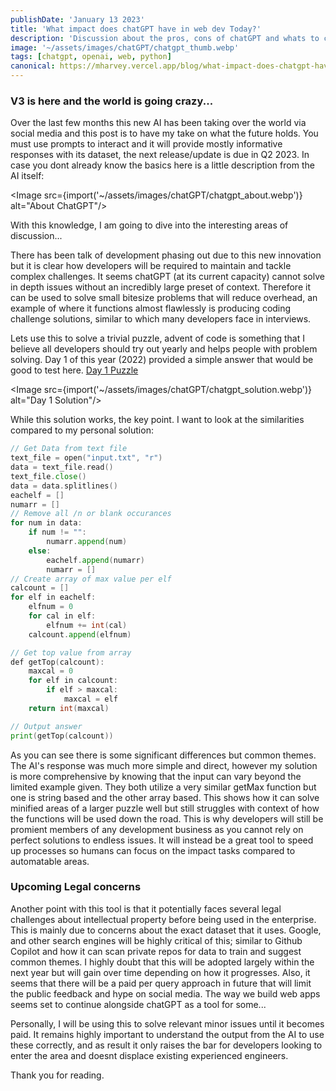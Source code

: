 ---
publishDate: 'January 13 2023'
title: 'What impact does chatGPT have in web dev Today?'
description: 'Discussion about the pros, cons of chatGPT and whats to come in the near future... '
image: '~/assets/images/chatGPT/chatgpt_thumb.webp'
tags: [chatgpt, openai, web, python]
canonical: https://mharvey.vercel.app/blog/what-impact-does-chatgpt-have
---


### V3 is here and the world is going crazy...

Over the last few months this new AI has been taking over the world via social media and this post is to have my take on what the future holds.
You must use prompts to interact and it will provide mostly informative responses with its dataset, the next release/update is due in Q2 2023. 
In case you dont already know the basics here is a little description from the AI itself:

<Image src={import('~/assets/images/chatGPT/chatgpt_about.webp')} alt="About ChatGPT"/>

With this knowledge, I am going to dive into the interesting areas of discussion...

There has been talk of development phasing out due to this new innovation but it is clear how developers will be required to maintain and tackle complex challenges. It seems chatGPT (at its current capacity) 
cannot solve in depth issues without an incredibly large preset of context. Therefore it can be used to solve small bitesize problems that will reduce overhead, an example of where it functions almost flawlessly 
is producing coding challenge solutions, similar to which many developers face in interviews.

Lets use this to solve a trivial puzzle, advent of code is something that I believe all developers should try out yearly and helps people with problem solving. Day 1 of this year (2022) provided a simple 
answer that would be good to test here. [Day 1 Puzzle](https://adventofcode.com/2022/day/1)

<Image src={import('~/assets/images/chatGPT/chatgpt_solution.webp')} alt="Day 1 Solution"/>

While this solution works, the key point. I want to look at the similarities compared to my personal solution:

```go
// Get Data from text file
text_file = open("input.txt", "r")
data = text_file.read()
text_file.close()
data = data.splitlines()
eachelf = []
numarr = []
// Remove all /n or blank occurances
for num in data:
    if num != "":
        numarr.append(num)
    else:
        eachelf.append(numarr)
        numarr = []
// Create array of max value per elf
calcount = []
for elf in eachelf:
    elfnum = 0
    for cal in elf:
        elfnum += int(cal)
    calcount.append(elfnum)

// Get top value from array
def getTop(calcount):
    maxcal = 0
    for elf in calcount:
        if elf > maxcal:
            maxcal = elf
    return int(maxcal)

// Output answer
print(getTop(calcount))
```

As you can see there is some significant differences but common themes. The AI's response was much more simple and direct, however my solution is more comprehensive by knowing that the input 
can vary beyond the limited example given. They both utilize a very similar getMax function but one is string based and the other array based. This shows how it can solve minified areas of a larger puzzle 
well but still struggles with context of how the functions will be used down the road. This is why developers will still be promient members of any development business as you cannot rely on perfect solutions 
to endless issues. It will instead be a great tool to speed up processes so humans can focus on the impact tasks compared to automatable areas.

### Upcoming Legal concerns

Another point with this tool is that it potentially faces several legal challenges about intellectual property before being used in the enterprise. This is mainly due to concerns about the exact dataset 
that it uses. Google, and other search engines will be highly critical of this; similar to Github Copilot and how it can scan private repos for data to train and suggest common themes. I highly doubt that 
this will be adopted largely within the next year but will gain over time depending on how it progresses. Also, it seems that there will be a paid per query approach in future that will limit the public 
feedback and hype on social media. The way we build web apps seems set to continue alongside chatGPT as a tool for some...

Personally, I will be using this to solve relevant minor issues until it becomes paid. It remains highly important to understand the output from the AI to use these correctly, and as result it only raises 
the bar for developers looking to enter the area and doesnt displace existing experienced engineers.

Thank you for reading.